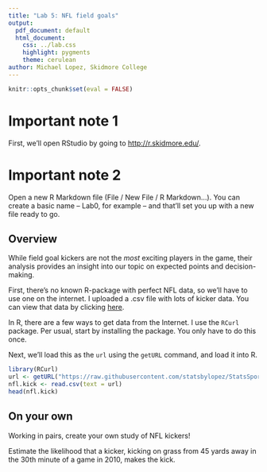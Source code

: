 ```yaml
---
title: "Lab 5: NFL field goals"
output:
  pdf_document: default
  html_document:
    css: ../lab.css
    highlight: pygments
    theme: cerulean
author: Michael Lopez, Skidmore College
---
```



```r
knitr::opts_chunk$set(eval = FALSE)
```

# Important note 1

First, we'll open RStudio by going to [http://r.skidmore.edu/](http://r.skidmore.edu/). 

# Important note 2

Open a new R Markdown file (File / New File / R Markdown...).  You can create a basic name -- Lab0, for example -- and that'll set you up with a new file ready to go.

## Overview

While field goal kickers are not the *most* exciting players in the game, their analysis provides an insight into our topic on expected points and decision-making.

First, there's no known R-package with perfect NFL data, so we'll have to use one on the internet. I uploaded a .csv file with lots of kicker data. You can view that data by clicking [here](https://raw.githubusercontent.com/statsbylopez/StatsSports/master/Kickers.csv). 

In R, there are a few ways to get data from the Internet. I use the `RCurl` package. Per usual, start by installing the package. You only have to do this once.

Next, we'll load this as the `url` using the `getURL` command, and load it into R. 

```r
library(RCurl)
url <- getURL("https://raw.githubusercontent.com/statsbylopez/StatsSports/master/Kickers.csv")
nfl.kick <- read.csv(text = url)
head(nfl.kick)
```

## On your own

Working in pairs, create your own study of NFL kickers! 

Estimate the likelihood that a kicker, kicking on grass from 45 yards away in the 30th minute of a game in 2010, makes the kick. 

